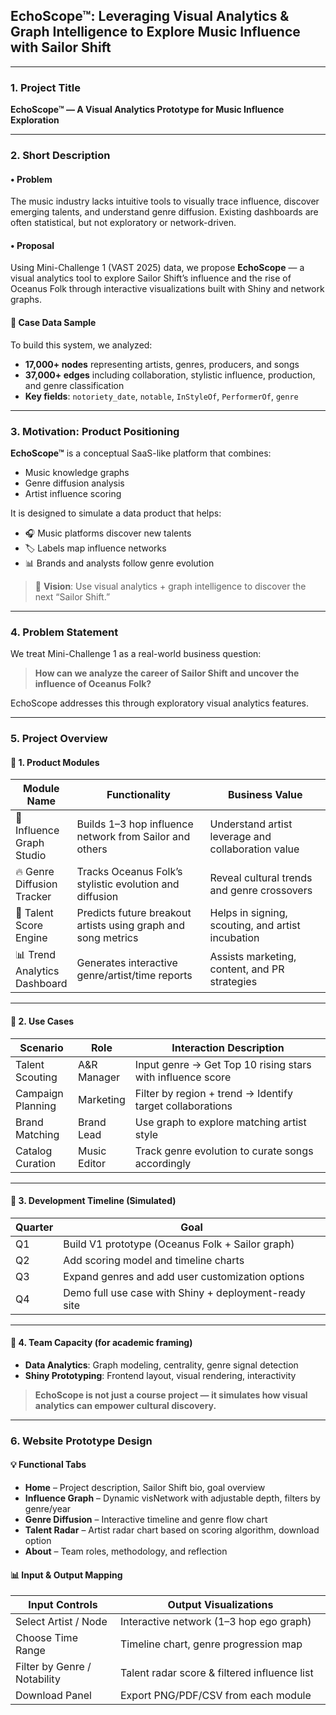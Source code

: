 ## EchoScope™: Leveraging Visual Analytics & Graph Intelligence to Explore Music Influence with Sailor Shift

---

### 1. Project Title

**EchoScope™ — A Visual Analytics Prototype for Music Influence Exploration**

---

### 2. Short Description

#### • Problem

The music industry lacks intuitive tools to visually trace influence, discover emerging talents, and understand genre diffusion. Existing dashboards are often statistical, but not exploratory or network-driven.

#### • Proposal

Using Mini-Challenge 1 (VAST 2025) data, we propose **EchoScope** — a visual analytics tool to explore Sailor Shift’s influence and the rise of Oceanus Folk through interactive visualizations built with Shiny and network graphs.

#### 📂 Case Data Sample

To build this system, we analyzed:

- **17,000+ nodes** representing artists, genres, producers, and songs  
- **37,000+ edges** including collaboration, stylistic influence, production, and genre classification  
- **Key fields**: `notoriety_date`, `notable`, `InStyleOf`, `PerformerOf`, `genre`

---

### 3. Motivation: Product Positioning

**EchoScope™** is a conceptual SaaS-like platform that combines:

- Music knowledge graphs  
- Genre diffusion analysis  
- Artist influence scoring  

It is designed to simulate a data product that helps:

- 🎧 Music platforms discover new talents  
- 🏷️ Labels map influence networks  
- 📊 Brands and analysts follow genre evolution  

> 🎯 **Vision**: Use visual analytics + graph intelligence to discover the next “Sailor Shift.”

---

### 4. Problem Statement

We treat Mini-Challenge 1 as a real-world business question:

> **How can we analyze the career of Sailor Shift and uncover the influence of Oceanus Folk?**

EchoScope addresses this through exploratory visual analytics features.

---

### 5. Project Overview

#### 🧩 1. Product Modules

| Module Name               | Functionality                                                   | Business Value                                             |
|--------------------------|------------------------------------------------------------------|------------------------------------------------------------|
| 🎼 Influence Graph Studio | Builds 1–3 hop influence network from Sailor and others         | Understand artist leverage and collaboration value         |
| 🔥 Genre Diffusion Tracker| Tracks Oceanus Folk’s stylistic evolution and diffusion         | Reveal cultural trends and genre crossovers                |
| 🚀 Talent Score Engine    | Predicts future breakout artists using graph and song metrics   | Helps in signing, scouting, and artist incubation          |
| 📊 Trend Analytics Dashboard | Generates interactive genre/artist/time reports             | Assists marketing, content, and PR strategies              |

---

#### 🔭 2. Use Cases

| Scenario           | Role         | Interaction Description                                         |
|--------------------|--------------|------------------------------------------------------------------|
| Talent Scouting    | A&R Manager  | Input genre → Get Top 10 rising stars with influence score      |
| Campaign Planning  | Marketing    | Filter by region + trend → Identify target collaborations       |
| Brand Matching     | Brand Lead   | Use graph to explore matching artist style                      |
| Catalog Curation   | Music Editor | Track genre evolution to curate songs accordingly               |

---

#### 📆 3. Development Timeline (Simulated)

| Quarter | Goal                                                   |
|---------|--------------------------------------------------------|
| Q1      | Build V1 prototype (Oceanus Folk + Sailor graph)       |
| Q2      | Add scoring model and timeline charts                  |
| Q3      | Expand genres and add user customization options       |
| Q4      | Demo full use case with Shiny + deployment-ready site  |

---

#### 🧠 4. Team Capacity (for academic framing)

- **Data Analytics**: Graph modeling, centrality, genre signal detection  
- **Shiny Prototyping**: Frontend layout, visual rendering, interactivity

> **EchoScope is not just a course project — it simulates how visual analytics can empower cultural discovery.**

---

### 6. Website Prototype Design

#### 💡 Functional Tabs

- **Home** – Project description, Sailor Shift bio, goal overview  
- **Influence Graph** – Dynamic visNetwork with adjustable depth, filters by genre/year  
- **Genre Diffusion** – Interactive timeline and genre flow chart  
- **Talent Radar** – Artist radar chart based on scoring algorithm, download option  
- **About** – Team roles, methodology, and reflection  

#### 📊 Input & Output Mapping

| Input Controls              | Output Visualizations                                 |
|----------------------------|--------------------------------------------------------|
| Select Artist / Node       | Interactive network (1–3 hop ego graph)                |
| Choose Time Range          | Timeline chart, genre progression map                  |
| Filter by Genre / Notability| Talent radar score & filtered influence list         |
| Download Panel             | Export PNG/PDF/CSV from each module                    |

